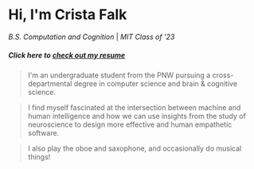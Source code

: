 # Hi, I'm Crista Falk
*B.S. Computation and Cognition* | *MIT Class of '23*

##### *Click here to [check out my resume](https://drive.google.com/file/d/1CQ2qqi93_xYrw55CF2hQZ3-vBhL3rbBx/view?usp=sharing)*

> I'm an undergraduate student from the PNW pursuing a cross-departmental degree in computer science and brain & cognitive science.

> I find myself fascinated at the intersection between machine and human intelligence and how we can use insights from the study of neuroscience to design more effective and human empathetic software.

> I also play the oboe and saxophone, and occasionally do musical things!
